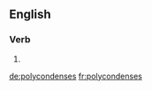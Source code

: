 ==English==

===Verb===
{{head|en}}

# {{en-third-person singular of|polycondense}}

[[de:polycondenses]]
[[fr:polycondenses]]